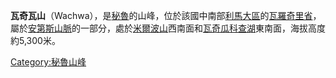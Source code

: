 {{Coord|11|38|57|S|76|19|21|W|display=title}}

'''瓦奇瓦山'''（Wachwa），是[[秘魯|秘魯]]的山峰，位於該國中南部[[利馬大區|利馬大區]]的[[瓦羅奇里省|瓦羅奇里省]]，屬於[[安第斯山脈|安第斯山脈]]的一部分，處於[[米爾波山_(瓦羅奇里省)|米爾波山]]西南面和[[瓦奇瓜科查湖|瓦奇瓜科查湖]]東南面，海拔高度約5,300米。

{{Peru-geo-stub}}
[[Category:秘魯山峰|Category:秘魯山峰]]